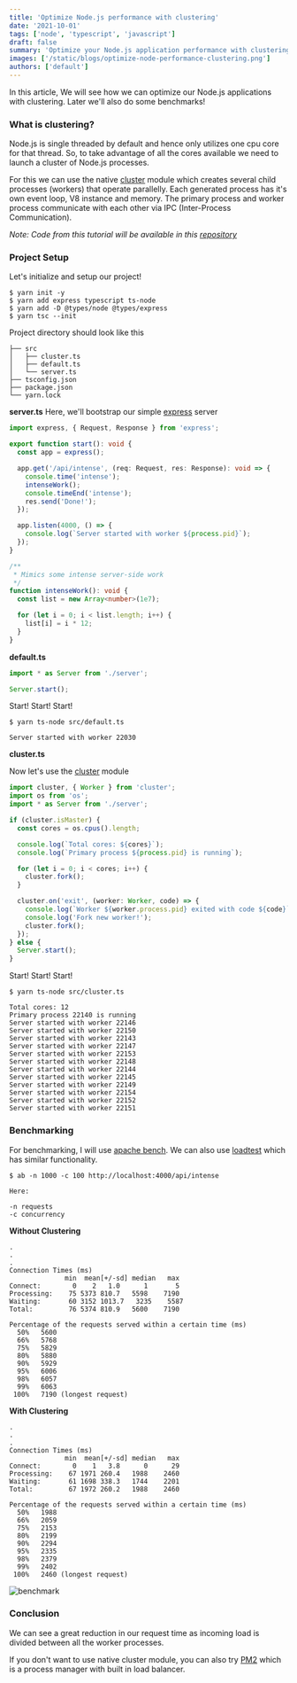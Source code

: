 ```yaml
---
title: 'Optimize Node.js performance with clustering'
date: '2021-10-01'
tags: ['node', 'typescript', 'javascript']
draft: false
summary: 'Optimize your Node.js application performance with clustering'
images: ['/static/blogs/optimize-node-performance-clustering.png']
authors: ['default']
---
```


In this article, We will see how we can optimize our Node.js applications with clustering. Later we'll also do some benchmarks!

### What is clustering?

Node.js is single threaded by default and hence only utilizes one cpu core for that thread. So, to take advantage of all the cores available we need to launch a cluster of Node.js processes.

For this we can use the native [cluster](https://nodejs.org/api/cluster.html) module which creates several child processes (workers) that operate parallelly. Each generated process has it's own event loop, V8 instance and memory. The primary process and worker process communicate with each other via IPC (Inter-Process Communication).

_Note: Code from this tutorial will be available in this [repository](https://github.com/karanpratapsingh/tutorials/tree/master/node/cluster)_

### Project Setup

Let's initialize and setup our project!

```
$ yarn init -y
$ yarn add express typescript ts-node
$ yarn add -D @types/node @types/express
$ yarn tsc --init
```

Project directory should look like this

```
├── src
│   ├── cluster.ts
│   ├── default.ts
│   └── server.ts
├── tsconfig.json
├── package.json
└── yarn.lock
```

**server.ts**
Here, we'll bootstrap our simple [express](https://github.com/expressjs/express) server

```ts
import express, { Request, Response } from 'express';

export function start(): void {
  const app = express();

  app.get('/api/intense', (req: Request, res: Response): void => {
    console.time('intense');
    intenseWork();
    console.timeEnd('intense');
    res.send('Done!');
  });

  app.listen(4000, () => {
    console.log(`Server started with worker ${process.pid}`);
  });
}

/**
 * Mimics some intense server-side work
 */
function intenseWork(): void {
  const list = new Array<number>(1e7);

  for (let i = 0; i < list.length; i++) {
    list[i] = i * 12;
  }
}
```

**default.ts**

```ts
import * as Server from './server';

Server.start();
```

Start! Start! Start!

```
$ yarn ts-node src/default.ts

Server started with worker 22030
```

**cluster.ts**

Now let's use the [cluster](https://nodejs.org/api/cluster.html) module

```ts
import cluster, { Worker } from 'cluster';
import os from 'os';
import * as Server from './server';

if (cluster.isMaster) {
  const cores = os.cpus().length;

  console.log(`Total cores: ${cores}`);
  console.log(`Primary process ${process.pid} is running`);

  for (let i = 0; i < cores; i++) {
    cluster.fork();
  }

  cluster.on('exit', (worker: Worker, code) => {
    console.log(`Worker ${worker.process.pid} exited with code ${code}`);
    console.log('Fork new worker!');
    cluster.fork();
  });
} else {
  Server.start();
}
```

Start! Start! Start!

```
$ yarn ts-node src/cluster.ts

Total cores: 12
Primary process 22140 is running
Server started with worker 22146
Server started with worker 22150
Server started with worker 22143
Server started with worker 22147
Server started with worker 22153
Server started with worker 22148
Server started with worker 22144
Server started with worker 22145
Server started with worker 22149
Server started with worker 22154
Server started with worker 22152
Server started with worker 22151
```

### Benchmarking

For benchmarking, I will use [apache bench](https://httpd.apache.org/docs/2.4/programs/ab.html). We can also use [loadtest](https://github.com/alexfernandez/loadtest) which has similar functionality.

```
$ ab -n 1000 -c 100 http://localhost:4000/api/intense

Here:

-n requests
-c concurrency
```

**Without Clustering**

```
.
.
.
Connection Times (ms)
              min  mean[+/-sd] median   max
Connect:        0    2   1.0      1       5
Processing:    75 5373 810.7   5598    7190
Waiting:       60 3152 1013.7   3235    5587
Total:         76 5374 810.9   5600    7190

Percentage of the requests served within a certain time (ms)
  50%   5600
  66%   5768
  75%   5829
  80%   5880
  90%   5929
  95%   6006
  98%   6057
  99%   6063
 100%   7190 (longest request)
```

**With Clustering**

```
.
.
.
Connection Times (ms)
              min  mean[+/-sd] median   max
Connect:        0    1   3.8      0      29
Processing:    67 1971 260.4   1988    2460
Waiting:       61 1698 338.3   1744    2201
Total:         67 1972 260.2   1988    2460

Percentage of the requests served within a certain time (ms)
  50%   1988
  66%   2059
  75%   2153
  80%   2199
  90%   2294
  95%   2335
  98%   2379
  99%   2402
 100%   2460 (longest request)
```

![benchmark](https://dev-to-uploads.s3.amazonaws.com/uploads/articles/6xmw9ukcn5u9w6vgtfv1.png)

### Conclusion

We can see a great reduction in our request time as incoming load is divided between all the worker processes.

If you don't want to use native cluster module, you can also try [PM2](https://www.npmjs.com/package/pm2) which is a process manager with built in load balancer.
